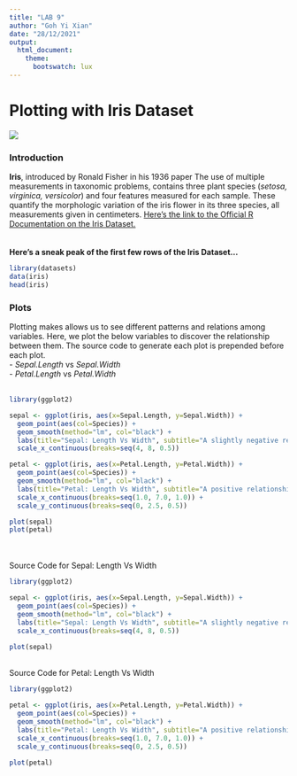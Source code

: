 ```yaml
---
title: "LAB 9"
author: "Goh Yi Xian"
date: "28/12/2021"
output:
  html_document: 
    theme:
      bootswatch: lux
---
```

# Plotting with Iris Dataset

![][flowers]

### Introduction  

**Iris**, introduced by Ronald Fisher in his 1936 paper The use of multiple measurements in taxonomic problems, contains three plant species (*setosa, virginica, versicolor*) and four features measured for each sample. These quantify the morphologic variation of the iris flower in its three species, all measurements given in centimeters.
[Here's the link to the Official R Documentation on the Iris Dataset.](https://www.rdocumentation.org/packages/datasets/versions/3.6.2/topics/iris)
<br>
<br>
<br>
**Here's a sneak peak of the first few rows of the Iris Dataset...** 
<br>

```r
library(datasets)
data(iris)
head(iris)
```


### Plots
Plotting makes allows us to see different patterns and relations among variables. Here, we plot the below variables to discover the relationship between them. The source code to generate each plot is prepended before each plot.\
- *Sepal.Length* vs *Sepal.Width*\
- *Petal.Length* vs *Petal.Width*\
<br>

```r
library(ggplot2)

sepal <- ggplot(iris, aes(x=Sepal.Length, y=Sepal.Width)) +
  geom_point(aes(col=Species)) +
  geom_smooth(method="lm", col="black") +
  labs(title="Sepal: Length Vs Width", subtitle="A slightly negative relationship", y="Width", x="Length", caption="Dataset:Iris") +
  scale_x_continuous(breaks=seq(4, 8, 0.5))

petal <- ggplot(iris, aes(x=Petal.Length, y=Petal.Width)) +
  geom_point(aes(col=Species)) +
  geom_smooth(method="lm", col="black") +
  labs(title="Petal: Length Vs Width", subtitle="A positive relationship", y="Width", x="Length", caption="Dataset:Iris") +
  scale_x_continuous(breaks=seq(1.0, 7.0, 1.0)) +
  scale_y_continuous(breaks=seq(0, 2.5, 0.5))

plot(sepal)
plot(petal)
```
<br>
<br>
Source Code for Sepal: Length Vs Width
```r
library(ggplot2)

sepal <- ggplot(iris, aes(x=Sepal.Length, y=Sepal.Width)) +
  geom_point(aes(col=Species)) +
  geom_smooth(method="lm", col="black") +
  labs(title="Sepal: Length Vs Width", subtitle="A slightly negative relationship", y="Width", x="Length", caption="Dataset:Iris") +
  scale_x_continuous(breaks=seq(4, 8, 0.5))

plot(sepal)
```
<br>
Source Code for Petal: Length Vs Width
```r
library(ggplot2)

petal <- ggplot(iris, aes(x=Petal.Length, y=Petal.Width)) +
  geom_point(aes(col=Species)) +
  geom_smooth(method="lm", col="black") +
  labs(title="Petal: Length Vs Width", subtitle="A positive relationship", y="Width", x="Length", caption="Dataset:Iris") +
  scale_x_continuous(breaks=seq(1.0, 7.0, 1.0)) +
  scale_y_continuous(breaks=seq(0, 2.5, 0.5))

plot(petal)
```


[flowers]:https://keukenhof.nl/wp-content/uploads/190418LLU4179.jpg